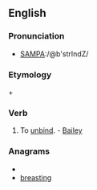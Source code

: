 ==English==

===Pronunciation===
*[[Pronunciation guide|SAMPA]]:/@b'strIndZ/

===Etymology===
{{etyl|la|en}} {{term|ab||lang=la|away}} + {{term|stringere||lang=la|bind, tie}}

===Verb===
{{en-verb|abstring|es}}

# {{transitive|obsolete}} To [[unbind]]. - [[Bailey]]

===Anagrams===
* {{alphagram|abeginrst}}
* [[breasting#English|breasting]]